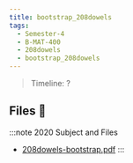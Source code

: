 ```yaml
---
title: bootstrap_208dowels
tags:
  - Semester-4
  - B-MAT-400
  - 208dowels
  - bootstrap_208dowels
---
```

> Timeline: ?


## Files 📂

:::note 2020 Subject and Files
- [208dowels-bootstrap.pdf](https://github.com/Studio-17/Epitech-Subjects/raw/main/Semester-4/B-MAT-400/208dowels/bootstrap_208dowels/208dowels-bootstrap.pdf)
:::

